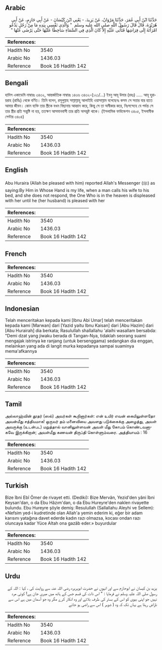 ## Arabic


<div dir="rtl" lang="ar" style={{fontSize:'larger',backgroundColor:'#f8f9fa',padding:20}}>
حَدَّثَنَا ابْنُ أَبِي عُمَرَ، حَدَّثَنَا مَرْوَانُ، عَنْ يَزِيدَ، - يَعْنِي ابْنَ كَيْسَانَ - عَنْ أَبِي حَازِمٍ، عَنْ أَبِي هُرَيْرَةَ، قَالَ قَالَ رَسُولُ اللَّهِ صلى الله عليه وسلم ‏ "‏ وَالَّذِي نَفْسِي بِيَدِهِ مَا مِنْ رَجُلٍ يَدْعُو امْرَأَتَهُ إِلَى فِرَاشِهَا فَتَأْبَى عَلَيْهِ إِلاَّ كَانَ الَّذِي فِي السَّمَاءِ سَاخِطًا عَلَيْهَا حَتَّى يَرْضَى عَنْهَا ‏"‏ ‏
</div>
<div style={{backgroundColor:'#f8f9fa',padding:20, marginBottom: 10}}><table> <thead> <tr> <th>References:</th> <th></th> </tr> </thead> <tbody><tr><td>Hadith No</td><td>3540</td></tr><tr><td>Arabic No</td><td>1436.03</td></tr><tr><td>Reference</td><td>Book 16 Hadith 142</td></tr></tbody></table></div>

## Bengali


<div dir="ltr" lang="bn" style={{fontSize:'larger',backgroundColor:'#f8f9fa',padding:20}}>
হাদিস একাডেমি নাম্বারঃ ৩৪৩২, আন্তর্জাতিক নাম্বারঃ ১৪৩৬ ৩৪৩২-(১২১/...) ইবনু আবূ উমার (রহঃ) ..... আবূ হুরায়রাহ (রাযিঃ) থেকে বর্ণিত। তিনি বলেন, রসূলুল্লাহ সাল্লাল্লাহু আলাইহি ওয়াসাল্লাম বলেছেনঃ কসম সে সত্তার যার হাতে আমার জীবন। কোন ব্যক্তি তার স্ত্রীকে যখন বিছানায় আহ্বান করে, কিন্তু সে তা অস্বীকার করে, নিঃসন্দেহে যে পর্যন্ত সে তার স্ত্রীর প্রতি সন্তুষ্টি না হয়, ততক্ষণ আসমানবাসী তার প্রতি অসন্তুষ্ট থাকে। (ইসলামিক ফাউন্ডেশন ৩৪০৫, ইসলামীক সেন্টার ৩৪০৪)
</div>
<div style={{backgroundColor:'#f8f9fa',padding:20, marginBottom: 10}}><table> <thead> <tr> <th>References:</th> <th></th> </tr> </thead> <tbody><tr><td>Hadith No</td><td>3540</td></tr><tr><td>Arabic No</td><td>1436.03</td></tr><tr><td>Reference</td><td>Book 16 Hadith 142</td></tr></tbody></table></div>

## English


<div dir="ltr" lang="en" style={{fontSize:'larger',backgroundColor:'#f8f9fa',padding:20}}>
Abu Huraira (Allah be pleased with him) reported Allah's Messenger (ﷺ) as saying:By Him in Whose Hand is my life, when a man calls his wife to his bed, and she does not respond, the One Who is in the heaven is displeased with her until he (her husband) is pleased with her
</div>
<div style={{backgroundColor:'#f8f9fa',padding:20, marginBottom: 10}}><table> <thead> <tr> <th>References:</th> <th></th> </tr> </thead> <tbody><tr><td>Hadith No</td><td>3540</td></tr><tr><td>Arabic No</td><td>1436.03</td></tr><tr><td>Reference</td><td>Book 16 Hadith 142</td></tr></tbody></table></div>

## French


<div dir="ltr" lang="fr" style={{fontSize:'larger',backgroundColor:'#f8f9fa',padding:20}}>

</div>
<div style={{backgroundColor:'#f8f9fa',padding:20, marginBottom: 10}}><table> <thead> <tr> <th>References:</th> <th></th> </tr> </thead> <tbody><tr><td>Hadith No</td><td>3540</td></tr><tr><td>Arabic No</td><td>1436.03</td></tr><tr><td>Reference</td><td>Book 16 Hadith 142</td></tr></tbody></table></div>

## Indonesian


<div dir="ltr" lang="id" style={{fontSize:'larger',backgroundColor:'#f8f9fa',padding:20}}>
Telah menceritakan kepada kami [Ibnu Abi Umar] telah menceritakan kepada kami [Marwan] dari [Yazid yaitu Ibnu Kaisan] dari [Abu Hazim] dari [Abu Hurairah] dia berkata; Rasulullah shallallahu 'alaihi wasallam bersabda: "Demi dzat yang jiwaku berada di Tangan-Nya, tidaklah seorang suami mengajak istrinya ke ranjang (untuk bersenggama) sedangkan dia enggan, melainkan yang ada di langit murka kepadanya sampai suaminya mema'afkannya
</div>
<div style={{backgroundColor:'#f8f9fa',padding:20, marginBottom: 10}}><table> <thead> <tr> <th>References:</th> <th></th> </tr> </thead> <tbody><tr><td>Hadith No</td><td>3540</td></tr><tr><td>Arabic No</td><td>1436.03</td></tr><tr><td>Reference</td><td>Book 16 Hadith 142</td></tr></tbody></table></div>

## Tamil


<div dir="ltr" lang="ta" style={{fontSize:'larger',backgroundColor:'#f8f9fa',padding:20}}>
அல்லாஹ்வின் தூதர் (ஸல்) அவர்கள் கூறினார்கள்: என் உயிர் எவன் கையிலுள்ளதோ அவன்மீது சத்தியமாக! ஒருவர் தம் மனைவியை அவளது படுக்கைக்கு அழைத்து, அவள் அவருக்கு (உடன்பட) மறுத்தால் வானிலுள்ளவன் அவள் மீது கோபம் கொண்டவனாகவே இருக்கிறான்; அவள்மீது கணவன் திருப்தி கொள்ளும்வரை. அத்தியாயம் : 16
</div>
<div style={{backgroundColor:'#f8f9fa',padding:20, marginBottom: 10}}><table> <thead> <tr> <th>References:</th> <th></th> </tr> </thead> <tbody><tr><td>Hadith No</td><td>3540</td></tr><tr><td>Arabic No</td><td>1436.03</td></tr><tr><td>Reference</td><td>Book 16 Hadith 142</td></tr></tbody></table></div>

## Turkish


<div dir="ltr" lang="tr" style={{fontSize:'larger',backgroundColor:'#f8f9fa',padding:20}}>
Bize îbni Ebî Ömer de rivayet etti. (Dediki): Bize Mervân, Yezid'den yâni îbni Keysan'dan, o da Ebu Hâzım'dan, o da Ebu Hureyre'den naklen rivayette bulundu. Ebu Hureyre şöyle demiş: Resulullah (Sallallahu Aleyhi ve Sellem): «Nefsim yed-i kudretinde olan Allah'a yemin ederim ki, eğer bir adam karısını yatağına davet ederde kadın razı olmazsa, kocası ondan razı oluncaya kadar Yüce Altah ona gazâb eder.» buyurdular
</div>
<div style={{backgroundColor:'#f8f9fa',padding:20, marginBottom: 10}}><table> <thead> <tr> <th>References:</th> <th></th> </tr> </thead> <tbody><tr><td>Hadith No</td><td>3540</td></tr><tr><td>Arabic No</td><td>1436.03</td></tr><tr><td>Reference</td><td>Book 16 Hadith 142</td></tr></tbody></table></div>

## Urdu


<div dir="rtl" lang="ur" style={{fontSize:'larger',backgroundColor:'#f8f9fa',padding:20}}>
یزید بن کیسان نے ابوحازم سے اور انہوں نے حضرت ابوہریرہ رضی اللہ عنہ سے روایت کی ، کہا : اللہ کے رسول صلی اللہ علیہ وسلم نے فرمایا : " اس ذات کی قسم جس کے ہاتھ میں میری جان ہے! کوئی مرد نہیں جو اپنی بیوی کو اس کے بستر کی طرف بلائے اور وہ انکار کرے مگر وہ جو آسمان میں ہے اس سے ناراض رہتا ہے یہاں تک کہ وہ ( شوہر ) اس سے راضی ہو جائے
</div>
<div style={{backgroundColor:'#f8f9fa',padding:20, marginBottom: 10}}><table> <thead> <tr> <th>References:</th> <th></th> </tr> </thead> <tbody><tr><td>Hadith No</td><td>3540</td></tr><tr><td>Arabic No</td><td>1436.03</td></tr><tr><td>Reference</td><td>Book 16 Hadith 142</td></tr></tbody></table></div>